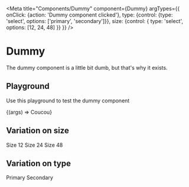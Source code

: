 
<Meta
  title="Components/Dummy"
  component={Dummy}
  argTypes={{
    onClick: {action: 'Dummy component clicked'},
    type: {control: {type: 'select', options: ['primary', 'secondary']}},
    size: {control: { type: 'select', options: [12, 24, 48] }}
  }}
/>

# Dummy

The dummy component is a little bit dumb, but that's why it exists.

## Playground

Use this playground to test the dummy component

<Canvas>
  <Story name="Standard">
    {(args) => <Dummy {...args} >Coucou</Dummy>}
  </Story>
</Canvas>

<ArgsTable story="Standard" />


## Variation on size

  <Story name="Size">
    <Dummy type="primary" size={12} onClick={action("clicked")}>
      Size 12
    </Dummy>
    <Dummy type="primary" size={24} onClick={action("clicked")}>
      Size 24
    </Dummy>
    <Dummy type="primary" size={200} onClick={action("clicked")}>
      Size 48
    </Dummy>
  </Story>

## Variation on type

  <Story name="Type">
    <Dummy type="primary" size={24} onClick={action("clicked")}>
      Primary
    </Dummy>
    <Dummy type="secondary" size={24} onClick={action("clicked")}>
      Secondary
    </Dummy>
  </Story>
